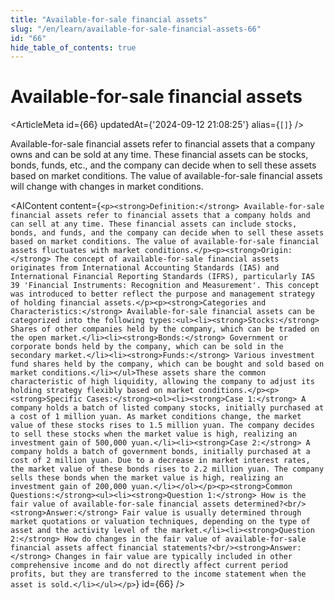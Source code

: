 ```yaml
---
title: "Available-for-sale financial assets"
slug: "/en/learn/available-for-sale-financial-assets-66"
id: "66"
hide_table_of_contents: true
---
```



# Available-for-sale financial assets

<ArticleMeta id={66} updatedAt={'2024-09-12 21:08:25'} alias={`[]`} />
<div className='border-solid border-b border-t-0 my-4 border-[var(--ifm-color-gray-300)]' />

Available-for-sale financial assets refer to financial assets that a company owns and can be sold at any time. These financial assets can be stocks, bonds, funds, etc., and the company can decide when to sell these assets based on market conditions. The value of available-for-sale financial assets will change with changes in market conditions.

<AIContent content={`<p><strong>Definition:</strong> Available-for-sale financial assets refer to financial assets that a company holds and can sell at any time. These financial assets can include stocks, bonds, and funds, and the company can decide when to sell these assets based on market conditions. The value of available-for-sale financial assets fluctuates with market conditions.</p><p><strong>Origin:</strong> The concept of available-for-sale financial assets originates from International Accounting Standards (IAS) and International Financial Reporting Standards (IFRS), particularly IAS 39 'Financial Instruments: Recognition and Measurement'. This concept was introduced to better reflect the purpose and management strategy of holding financial assets.</p><p><strong>Categories and Characteristics:</strong> Available-for-sale financial assets can be categorized into the following types:<ul><li><strong>Stocks:</strong> Shares of other companies held by the company, which can be traded on the open market.</li><li><strong>Bonds:</strong> Government or corporate bonds held by the company, which can be sold in the secondary market.</li><li><strong>Funds:</strong> Various investment fund shares held by the company, which can be bought and sold based on market conditions.</li></ul>These assets share the common characteristic of high liquidity, allowing the company to adjust its holding strategy flexibly based on market conditions.</p><p><strong>Specific Cases:</strong><ol><li><strong>Case 1:</strong> A company holds a batch of listed company stocks, initially purchased at a cost of 1 million yuan. As market conditions change, the market value of these stocks rises to 1.5 million yuan. The company decides to sell these stocks when the market value is high, realizing an investment gain of 500,000 yuan.</li><li><strong>Case 2:</strong> A company holds a batch of government bonds, initially purchased at a cost of 2 million yuan. Due to a decrease in market interest rates, the market value of these bonds rises to 2.2 million yuan. The company sells these bonds when the market value is high, realizing an investment gain of 200,000 yuan.</li></ol></p><p><strong>Common Questions:</strong><ul><li><strong>Question 1:</strong> How is the fair value of available-for-sale financial assets determined?<br/><strong>Answer:</strong> Fair value is usually determined through market quotations or valuation techniques, depending on the type of asset and the activity level of the market.</li><li><strong>Question 2:</strong> How do changes in the fair value of available-for-sale financial assets affect financial statements?<br/><strong>Answer:</strong> Changes in fair value are typically included in other comprehensive income and do not directly affect current period profits, but they are transferred to the income statement when the asset is sold.</li></ul></p>`} id={66} />
